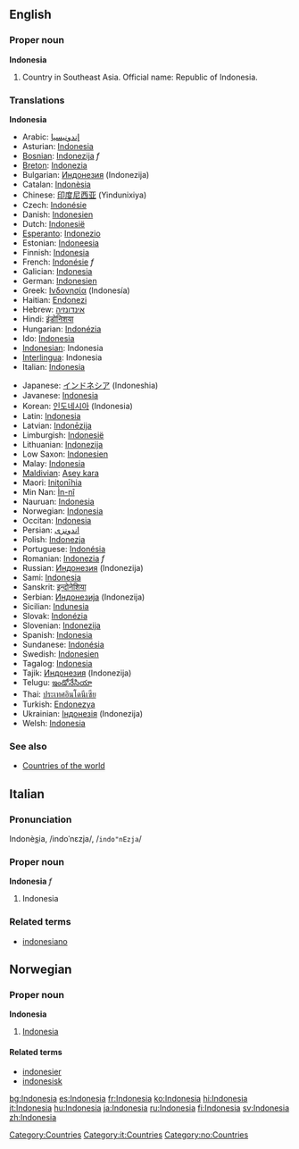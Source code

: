 ==English==
{{wikipedia}}
===Proper noun===
'''Indonesia'''
# Country in Southeast Asia. Official name: Republic of Indonesia.

===Translations===
<!--DefA-->'''Indonesia'''
{{top}}
<!--languages from A to I go here-->
*Arabic: [[إندونيسيا]]
*Asturian: [[Indonesia]]
*[[Bosnian]]: [[Indonezija]] ''f''
*[[Breton]]: [[Indonezia]]
*Bulgarian: [[Индонезия]] (Indonezija)
*Catalan: [[Indonèsia]]
*Chinese: [[印度尼西亚]] (Yindunixiya)
*Czech: [[Indonésie]]
*Danish: [[Indonesien]]
*Dutch: [[Indonesië]]
*[[Esperanto]]: [[Indonezio]]
*Estonian: [[Indoneesia]]
*Finnish: [[Indonesia]]
*French: [[Indonésie]] ''f''
*Galician: [[Indonesia]]
*German: [[Indonesien]]
*Greek: [[Ινδονησία]] (Indonesía)
*Haitian: [[Endonezi]]
*Hebrew: [[אינדונזיה]]
*Hindi: [[इंडोनिशया]]
*Hungarian: [[Indonézia]]
*Ido: [[Indonesia]]
*[[Indonesian]]: Indonesia
*[[Interlingua]]: Indonesia
*Italian: [[Indonesia]]
{{mid}}
<!--languages from J to Z go here-->
*Japanese: [[インドネシア]] (Indoneshia)
*Javanese: [[Indonesia]]
*Korean: [[인도네시아]] (Indonesia)
*Latin: [[Indonesia]]
*Latvian: [[Indonēzija]]
*Limburgish: [[Indonesië]]
*Lithuanian: [[Indonezija]]
*Low Saxon: [[Indonesien]]
*Malay: [[Indonesia]]
*[[Maldivian]]: [[Asey kara]]
*Maori: [[Initonīhia]]
*Min Nan: [[Ìn-nî]]
*Nauruan: [[Indonesia]]
*Norwegian: [[#Norwegian|Indonesia]]
*Occitan: [[Indonesia]]
*Persian: [[اندونزی]]
*Polish: [[Indonezja]]
*Portuguese: [[Indonésia]]
*Romanian: [[Indonezia]] ''f''
*Russian: [[Индонезия]] (Indonezija)
*Sami: [[Indonesia]]
*Sanskrit: [[इन्दोनेशिया]]
*Serbian: [[Индонезија]] (Indonezija)
*Sicilian: [[Indunesia]]
*Slovak: [[Indonézia]]
*Slovenian: [[Indonezija]]
*Spanish: [[Indonesia]]
*Sundanese: [[Indonésia]]
*Swedish: [[Indonesien]]
*Tagalog: [[Indonesia]]
*Tajik: [[Индонезия]] (Indonezija)
*Telugu: [[ఇండోనేసియా]]
*Thai: [[ประเทศอินโดนีเซีย]]
*Turkish: [[Endonezya]]
*Ukrainian: [[Індонезія]] (Indonezija)
*Welsh: [[Indonesia]]
{{bottom}}

===See also===
*[[Countries of the world]]
[[Category:Countries]]

==Italian==
===Pronunciation===
Indonè<u>s</u>ia, /indoˈnɛzja/, /<tt>indo"nEzja</tt>/
===Proper noun===
'''Indonesia''' ''f''

# Indonesia

===Related terms===
*[[indonesiano]]
[[Category:it:Countries]]

==Norwegian==
===Proper noun===
[[Category:no:Countries]]
'''Indonesia'''
#[[#English|Indonesia]]
====Related terms====
*[[indonesier]]
*[[indonesisk]]

[[bg:Indonesia]]
[[es:Indonesia]]
[[fr:Indonesia]]
[[ko:Indonesia]]
[[hi:Indonesia]]
[[it:Indonesia]]
[[hu:Indonesia]]
[[ja:Indonesia]]
[[ru:Indonesia]]
[[fi:Indonesia]]
[[sv:Indonesia]]
[[zh:Indonesia]]